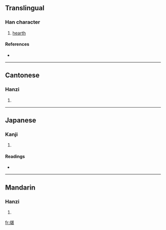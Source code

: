 ==Translingual==

===Han character===
{{Han char|rn=86|rad=火|as=09|sn=13|four=9481<sub>1</sub>|canj=火廿一女 (FTMV)}}

# [[hearth]]

====References====
* {{Han ref|kx=0675.210|dkj=19168|hdz=32214.030|uh=7141|ud=28993|bh=DE70|bd=56944}}

----

==Cantonese==

===Hanzi===
{{yue-hanzi|jyut=|y=sam4}}

# {{defn|Cantonese}}

----

==Japanese==

===Kanji===
{{ja-kanji|grade=|rs=火09}}

# {{defn|Japanese}}

====Readings====
* {{ja-readings|on=[[しん]] (shin), [[じん]] (jin)|kun=[[かまど]] (kamado)}}

----

==Mandarin==

===Hanzi===
{{cmn-hanzi|pin=[[chén]] ([[chen2]])|wg=ch'en<sup>2</sup>}}

# {{defn|Mandarin}}

[[fr:煁]]